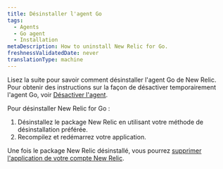 ```yaml
---
title: Désinstaller l'agent Go
tags:
  - Agents
  - Go agent
  - Installation
metaDescription: How to uninstall New Relic for Go.
freshnessValidatedDate: never
translationType: machine
---
```


Lisez la suite pour savoir comment désinstaller l&apos;agent Go de New Relic. Pour obtenir des instructions sur la façon de désactiver temporairement l&apos;agent Go, voir [Désactiver l&apos;agent](/docs/agents/manage-apm-agents/installation/disable-apm-agent#go).

Pour désinstaller New Relic for Go :

1. Désinstallez le package New Relic en utilisant votre méthode de désinstallation préférée.
2. Recompilez et redémarrez votre application.

Une fois le package New Relic désinstallé, vous pourrez [supprimer l&apos;application de votre compte New Relic](/docs/apm/new-relic-apm/maintenance/remove-applications-from-new-relic-ui).